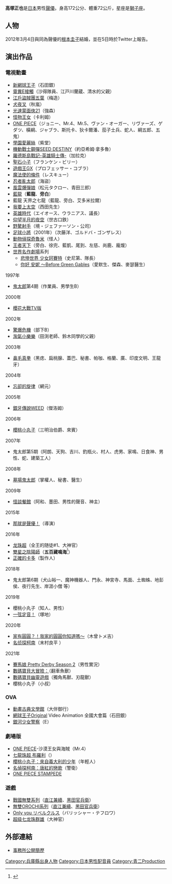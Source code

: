{{配音員
|名字= 高塚 正也
|圖像= 
|尺寸= 
|綽號= 
|出身地= {{JPN}}[[兵庫縣|兵庫縣]]
|血型= B
|生年= 1969
|生月= 8
|生日= 15
|所屬= [[青二Production|青二Production]]
|配偶= [[根本圭子|根本圭子]]
|代表作= 藍龍（[[藍龍|藍龍]]）<br>石田銀（[[網球王子|網球王子]]系列）<br>[[直江兼續|直江兼續]]、[[黑田官兵衛|黑田官兵衛]]（[[戰國無雙系列|戰國無雙系列]]）
}}
{{Japanese|japanese=高塚 正也|kana=たかつか まさや|romaji=Takatsuka Masaya}}
'''高塚正也'''{{BD|1969年|8月15日|catIdx=Takatsuka Masaya}}是[[日本|日本]]男性[[聲優|聲優]]。身高172公分、體重72公斤，星座是[[獅子座|獅子座]]。

==人物==
2012年3月4日與同為聲優的[[根本圭子|根本圭子]]結婚，並在5日時於Twitter上報告。

==演出作品==
===電視動畫===
*[[網球王子|新網球王子]]（石田銀）
*[[靈異E接觸|靈異E接觸]]（沙得隊員、江戸川蘭蔵、清水的父親）
*[[江戶盜賊團五葉|江戶盜賊團五葉]]（梅造）
*[[犬夜叉|犬夜叉]]（秋嵐）
*[[光速蒙面俠21|光速蒙面俠21]]（強森）
*[[怪物王女|怪物王女]]（卡利姆）
*[[ONE_PIECE|ONE PIECE]]（ジョニー、Mr.4、Mr.5、ヴァン・オーガー、リヴァーズ、ゲダツ、橫綱、ジャブラ、斯托卡、狄卡爾潘、茄子士兵、蛇人、綱五郎、五鬼）
*[[學園愛麗絲|學園愛麗絲]]（紫堂）
*[[機動戰士鋼彈SEED_DESTINY|機動戰士鋼彈SEED DESTINY]]（約亞希姆·拿多魯）
*[[羅德斯島戰記-英雄騎士傳-|羅德斯島戰記-英雄騎士傳-]]（加拉克）
*[[聖石小子|聖石小子]]（フランケン・ビリー）
*[[遊戲王GX|遊戲王GX]]（プロフェッサー・コブラ）
*[[魔法使的條件|魔法使的條件]]（レスキュー）
*[[忍者亂太郎|忍者亂太郎]]（海盜）
*[[風雲爆彈娘|風雲爆彈娘]]（松元タクロー、青田三郎）
*[[藍龍_(動畫)|藍龍]]（'''藍龍'''、'''旁白'''）
*藍龍 天界之七龍（藍龍、旁白、艾多米拉爾）
*[[我要上太空|我要上太空]]（西田先生）
*[[英雄時代|英雄時代]]（エイオース、ウラニアス、議長）
*[[仰望半月的夜空|仰望半月的夜空]]（世古口鉄）
*[[野驁射手|野驁射手]]（境・ジェファーソン・公司）
*[[足球小將|足球小將]]（2001年）（次藤洋、ゴルドバ・ゴンザレス）
*[[動物偵探奇魯米|動物偵探奇魯米]]（怪人）
*[[王者天下|王者天下]]（旁白、徐完、藍凱、尾到、左慈、尚鹿、龐煖）
*[[世界名作劇場|世界名作劇場]]系列
**[[悲慘世界_少女珂賽特|悲慘世界 少女珂賽特]]（史尼第、隊長）
**[[你好_安妮_～Before_Green_Gables|你好 安妮 ～Before Green Gables]]（愛默生、傑森、麥瑟醫生）
;1997年
* [[鬼太郎|鬼太郎]]第4期（作業員、男學生B）
;2000年
* [[櫻花大戰_(動畫)|櫻花大戰TV版]]
;2002年
* [[驚爆危機|驚爆危機]]（部下B）
* [[淘氣小樂樂|淘氣小樂樂]]（田渕老師、鈴木同學的父親）
;2003年
* [[鼻毛真拳|鼻毛真拳]]（黑痣、扁桃腺、蓋巴、秘書、帕咖、格蘭、廣、印度文明、王龍牙）
;2004年
* [[忘卻的旋律|忘卻的旋律]]（網元）
;2005年
* [[銀牙傳說WEED|銀牙傳說WEED]]（傑洛姆）
;2006年
* [[櫻桃小丸子|櫻桃小丸子]]（三明治伯爵、來賓）
;2007年
* 鬼太郎第5期（阿朗、天狗、吉川、釣瓶火、村人、虎男、家鳴、日食神、男性、蛇、建築工人）
;2008年
* [[墓場鬼太郎|墓場鬼太郎]]（掌權人、秘書、醫生）
;2009年
* [[怪談餐館|怪談餐館]]（阿和、墨田、男性的聲音、神主）
;2015年
* [[那就是聲優！|那就是聲優！]]（導演）
;2016年
* [[龙珠超|龙珠超]]（全王的随徒#1、大神官）
* [[雙星之陰陽師|雙星之陰陽師]]（'''五百藏鳴海'''<ref>{{Cite web|url=http://www.sousei-anime.jp/character/|title=角色列表|publisher=雙星之陰陽師官方網站|accessdate=2017-01-12|archive-date=2017-01-12|archive-url=https://web.archive.org/web/20170112220809/http://www.sousei-anime.jp/character/|dead-url=yes}}</ref>）
* [[正確的卡多|正確的卡多]]（製作人）
;2018年
* 鬼太郎第6期（犬山裕一、魔神機器人、門永、神宮寺、馬面、土蜘蛛、地彭侯、夜行先生、岸涯小僧 等）
;2019年
* 櫻桃小丸子（知人、男性）
* [[一弦定音！|一弦定音！]]（塚地）
;2020年
* [[貓狗寵物街|家有圓圓？！我家的圓圓你知道嗎～]]（木曾トメ吉）
* [[名侦探柯南_(动画)|名侦探柯南]]（末村良平<!--第967、968话-->）
;2021年
* [[賽馬娘_Pretty_Derby|賽馬娘 Pretty Derby Season 2]]（男性實況）<!--1月4日-->
* [[數碼寶貝大冒險：|數碼寶貝大冒險：]]（翻車魚獸）<!--1月31日-->
* [[數碼寶貝幽靈遊戲|數碼寶貝幽靈遊戲]]（獨角馬獸、刃龍獸）
* 櫻桃小丸子（小叔）

===OVA===
*[[動畫古典文學館|動畫古典文學館]]（大伴御行）
*[[網球王子|網球王子]]Original Video Animation 全國大會篇（石田銀）
*[[銀河少女警察|銀河少女警察]]（E）
===劇場版===
*[[ONE_PIECE|ONE PIECE]]-沙漠王女與海賊（Mr.4）
*[[七龍珠超_布羅利|七龍珠超 布羅利]]（{{lang|ja|タロ}}）
*[[櫻桃小丸子：來自義大利的少年|櫻桃小丸子：來自義大利的少年]]（年輕人）
*[[名偵探柯南：唐紅的戀歌|名偵探柯南：唐紅的戀歌]]（警衛）
*[[ONE_PIECE_STAMPEDE|ONE PIECE STAMPEDE]]

===遊戲===
*[[戰國無雙系列|戰國無雙系列]]（[[直江兼續|直江兼續]]、[[黑田官兵衛|黑田官兵衛]]）
*[[無雙OROCHI系列|無雙OROCHI系列]]（[[直江兼續|直江兼續]]、[[黑田官兵衛|黑田官兵衛]]）
*[[Only_you_(遊戲)|Only you リベルクルス]]（バリッシャー・テフロワ）
*[[七龙珠群雄|超级七龙珠群雄]]（大神官）

==外部連結==
* [http://www.aoni.co.jp/actor/ta/takatsuka-masaya.html 事務所公開簡歷] {{Wayback|url=http://www.aoni.co.jp/actor/ta/takatsuka-masaya.html |date=20160529033751 }}{{ja}}

{{青二Production}}
{{DEFAULTSORT:Takatsuka Masaya}}
[[Category:兵庫縣出身人物|Category:兵庫縣出身人物]]
[[Category:日本男性配音員|Category:日本男性配音員]]
[[Category:青二Production|Category:青二Production]]